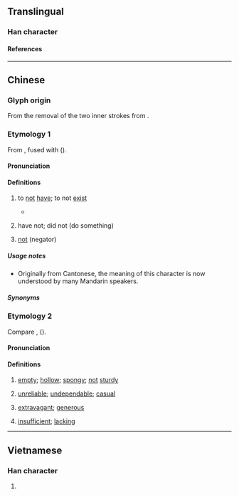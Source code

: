 {{character info}}
==Translingual==

===Han character===
{{Han char|rn=13|rad=冂|as=02|sn=4|four=40227|canj=KB,XKB|ids=⿸𠂇冂}}

====References====
{{Han ref|kx=0128.351|hdz=10096.170|uh=5187}}

----

==Chinese==

===Glyph origin===
From the removal of the two inner strokes from {{zh-l|*有|to have}}.

===Etymology 1===
{{zh-forms|alt=無,冒-Xiang}}
From {{ltc-l|無|to not have}}, fused with {{ltc-l|有|to have}} ({{zh-ref|Schuessler, 2007}}).

====Pronunciation====
{{zh-pron
|m=mǎo,mǒu
|c=mou5
|c-t=mau1
|h=pfs=mò;gd=mo2
|w=3mau
|x=mau5/mau6
|x_note=mau5 - “have not; did not”; mau6 - “to not have” (contraction of {{zh-l|*冇得}})
|ca=LL-Q9186-Justinrleung-冇.wav
|cat=v
}}

====Definitions====
{{zh-hanzi}}

# {{lb|zh|dialectal Mandarin|Cantonese|dialectal Gan|Hakka|dialectal Wu|Xiang}} to [[not]] [[have]]; to not [[exist]]
#* {{zh-x|你 冇 女朋友？梗係 唔 信 啦！……或者 有。你 唔 知 啫。|You '''don't have''' a girlfriend? Of course I don't believe you! ... Maybe you do have one, but you just don't know it.|C|ref={{lw|zh|陳慧嫻}}, {{lw|zh|紅茶館_(歌曲)|紅茶館}}}}
#: {{zh-x|冇 理由 㗎。|Impossible.|C}}
# {{lb|zh|dialectal Mandarin|Cantonese|Xiang}} have not; did not (do something) {{gloss|indicating non-completion of a verb}}
#: {{zh-x|我 冇 同 佢 講。|I '''did not''' tell him.|C}}
#: {{zh-x|佢 幾 個 月 都 冇 嚟。|He '''hasn't''' come for a few months.|C}}
# {{lb|zh|dialectal Cantonese|Nanning Pinghua}} [[not]] (negator)

=====Usage notes=====
* Originally from Cantonese, the meaning of this character is now understood by many Mandarin speakers.

=====Synonyms=====
{{zh-dial|沒有}}
{{zh-dial|不}}

===Etymology 2===
{{zh-forms}}
Compare {{cog|skb|||hollow; hole (in a tree, bamboo)|tr=phoong<sup>C2</sup>}}, {{cog|mkh-ban-pro|*pɔːŋ||hollow; flattened}} ({{zh-ref|Schuessler, 2007}}).

{{etystub|zh}}

====Pronunciation====
{{zh-pron
|h=pfs=phang;gd=pang4
|md=páng
|mn=phàⁿ
|mn-t=pan3
|cat=a
}}

====Definitions====
{{zh-hanzi}}

# {{lb|zh|Min|Hakka}} [[empty]]; [[hollow]]; [[spongy]]; [[not]] [[sturdy]]
#: {{zh-x|冇柴|'''porous''' wood|MN}}
# {{lb|zh|Min|Hakka}} [[unreliable]]; [[undependable]]; [[casual]]
# {{lb|zh|Min Nan}} [[extravagant]]; [[generous]]
#: {{zh-x|冇手|'''generous'''|MN}}
# {{lb|zh|Hakka}} [[insufficient]]; [[lacking]]

----

==Vietnamese==

===Han character===
{{vi-readings|reading=[[mậu]]|rs=冂02}}

# {{rfdef|vi|sort=冂02}}

{{cln|vi|Han tu}}